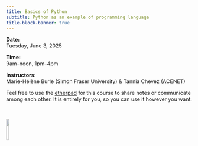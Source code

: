 ```yaml
---
title: Basics of Python
subtitle: Python as an example of programming language
title-block-banner: true
---
```


:::{.topdef}

**Date:** \
Tuesday, June 3, 2025

**Time:** \
9am–noon, 1pm–4pm

**Instructors:** \
Marie-Hélène Burle (Simon Fraser University) & Tannia Chevez (ACENET)

:::

:::{.note}

Feel free to use the [etherpad](https://etherpad.wikimedia.org/p/dhsi25) for this course to share notes or communicate among each other. It is entirely for you, so you can use it however you want.

:::

<!-- Please find the morning notes [here](https://docs.google.com/document/d/1G681nImRAmsbGPk9wcEw8GXhtUCuhEJ6AFDLUQnHp7U/edit#heading=h.otzzrvof7ze1). -->

<!-- For the afternoon, the notes are [here](https://mint.westdri.ca/python/intro_text). -->

<!-- Please find the afternoon notes [here](https://mint.westdri.ca/python/intro_text). -->

<br>

![](/img/logo_dhsi.png){fig-alt="frontlogo" fig-align="center" width="12%"}

